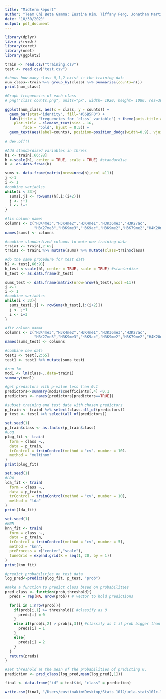```yaml
---
title: "Midterm Report"
author: "Team Chi Beta Gamma: Eustina Kim, Tiffany Feng, Jonathan Martinez, Kevin Chen"
date: "10/30/2020"
output: pdf_document
---
```


```r
library(dplyr)
library(readr)
library(caret)
library(nnet)
library(ggplot2)
```

```r
train <- read.csv("training.csv")
test <- read.csv("test.csv")
```

```r
#shows how many class 0,1,2 exist in the training data
num_class<-train %>% group_by(class) %>% summarise(counts=n())
print(num_class)
```

```r
#Graph frequencies of each class
# png("class counts.png", units="px", width= 1920, height= 1080, res=300)

ggplot(num_class, aes(x = class, y = counts)) +
  geom_bar(stat="identity", fill="#56B5F0") +
  labs(title = "frequencies for `class` variable") + theme(axis.title = element_text(size = 13), 
    plot.title = element_text(size = 16, 
        face = "bold", hjust = 0.5)) +
  geom_text(aes(label=counts), position=position_dodge(width=0.9), vjust=-0.25, size=4)
  
# dev.off()

```


```r
#Add standardized variables in threes
h1 <- train[,66:98]
h <-scale(h1, center = TRUE, scale = TRUE) #standardize
h <- as.data.frame(h)

sums <- data.frame(matrix(nrow=nrow(h),ncol =11))
j <-1
i <- 1
#combine variables
while(i < 33){
  sums[,j] <- rowSums(h[,i:(i+2)])
  j <- j+1
  i <- i+3
}
```

```r
#fix column names
columns <- c("H3K4me3","H3K4me2","H3K4me1","H3K36me3","H3K27ac",
             "H3K27me3","H3K9me3","H3K9ac","H3K9me2","H3K79me2","H4K20me1")
names(sums) <- columns
```

```r
#combine standardized columns to make new training data
train1 <- train[,2:65]
train1 <- train1 %>% mutate(sums) %>% mutate(class=train$class)
```


```r
#do the same procedure for test data
h2 <- test[,66:98]
h_test <-scale(h2, center = TRUE, scale = TRUE) #standardize
h_test <- as.data.frame(h_test)

sums_test <- data.frame(matrix(nrow=nrow(h_test),ncol =11))
j <-1
i <- 1
#combine variables
while(i < 33){
  sums_test[,j] <- rowSums(h_test[,i:(i+2)])
  j <- j+1
  i <- i+3
}

#fix column names
columns <- c("H3K4me3","H3K4me2","H3K4me1","H3K36me3","H3K27ac",
             "H3K27me3","H3K9me3","H3K9ac","H3K9me2","H3K79me2","H4K20me1")
names(sums_test) <- columns

#combine new data
test1 <- test[,2:65]
test1 <- test1 %>% mutate(sums_test) 
```


```r
#run lm
mod1 <- lm(class~.,data=train1)
summary(mod1)
```

```r
#get predictors with p-value less than 0.1
predictors<-summary(mod1)$coefficients[,4] <0.1
predictors <- names(predictors[predictors==TRUE])
```

```r
#subset training and test data with chosen predictors
p_train <- train1 %>% select(class,all_of(predictors))
p_test <- test1 %>% select(all_of(predictors))
```


```r
set.seed(1)
p_train$class <- as.factor(p_train$class)
#Log
plog_fit <- train(
  form = class ~.,
  data = p_train,
  trControl = trainControl(method = "cv", number = 10),
  method = "multinom"
)
print(plog_fit)
```

```r
set.seed(1)
#LDA
lda_fit <- train(
  form = class ~.,
  data = p_train,
  trControl = trainControl(method = "cv", number = 10),
  method = "lda"
)
print(lda_fit)
```


```r
set.seed(1)
#KNN
knn_fit <- train(
  form = class ~.,
  data = p_train,
  trControl = trainControl(method = "cv", number = 5),
  method = "knn",
  preProcess = c("center","scale"),
  tuneGrid = expand.grid(k = seq(1, 20, by = 1))
)
print(knn_fit)
```


```r
#predict probabilities on test data
log_pred<-predict(plog_fit, p_test, "prob")
```

```r
#make a function to predict class based on probabilities
pred_class <- function(prob,threshold){
  preds = rep(NA, nrow(prob)) # vector to hold predictions

  for(i in 1:nrow(prob)){
    if(prob[i,1] >= threshold){ #classify as 0
      preds[i] = 0
    }
    else if(prob[i,2] > prob[i,3]){ #classify as 1 if prob bigger than prob of 2
      preds[i] = 1
    }
    else{
      preds[i] = 2
    }
  }
  return(preds)
}
```

```r
#set threshold as the mean of the probabilities of predicting 0. 
prediction <- pred_class(log_pred,mean(log_pred[,1]))
```

```r
final <- data.frame("id" = test$id, "class" = prediction)
```


```r
write.csv(final, "/Users/eustinakim/Desktop/Stats 101C/ucla-stats101c-lec4/threshold2.csv",row.names = FALSE)
```






